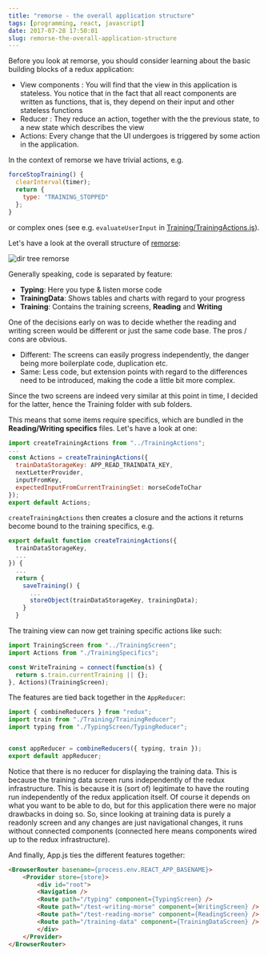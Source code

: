 ```yaml
---
title: "remorse - the overall application structure"
tags: [programming, react, javascript]
date: 2017-07-28 17:50:01
slug: remorse-the-overall-application-structure
---
```


Before you look at remorse, you should consider learning about the basic building blocks of a redux application:

* View components : You will find that the view in this application is stateless. You notice that in the fact that all react components are written as functions, that is, they depend on their input and other stateless functions
* Reducer : They reduce an action, together with the the previous state, to a new state which describes the view
* Actions: Every change that the UI undergoes is triggered by some action in the application. 

In the context of remorse we have trivial actions, e.g.

```javascript
forceStopTraining() {
  clearInterval(timer);
  return {
    type: "TRAINING_STOPPED"
  };
}
```

or complex ones (see e.g. `evaluateUserInput` in [Training/TrainingActions.js][2]).

Let's have a look at the overall structure of [remorse][1]:

![dir tree remorse](/assets/remorse-dir-structure.png)

Generally speaking, code is separated by feature:

* __Typing__: Here you type & listen morse code
* __TrainingData__: Shows tables and charts with regard to your progress
* __Training__: Contains the training screens, __Reading__ and __Writing__

One of the decisions early on was to decide whether the reading and writing screen would be different or just the same code base. The pros / cons are obvious.

* Different: The screens can easily progress independently, the danger being more boilerplate code, duplication etc.
* Same: Less code, but extension points with regard to the differences need to be introduced, making the code a little bit more complex.

Since the two screens are indeed very similar at this point in time, I decided for the latter, hence the Training folder with sub folders.

This means that some items require specifics, which are bundled in the __Reading/Writing specifics__ files. Let's have a look at one:

```javascript
import createTrainingActions from "../TrainingActions";
...
const Actions = createTrainingActions({
  trainDataStorageKey: APP_READ_TRAINDATA_KEY,
  nextLetterProvider,
  inputFromKey,
  expectedInputFromCurrentTrainingSet: morseCodeToChar
});
export default Actions;
```

`createTrainingActions` then creates a closure and the actions it returns become bound to the training specifics, e.g.

```javascript
export default function createTrainingActions({
  trainDataStorageKey,
  ...
}) {
  ...
  return {
    saveTraining() {
      ...
      storeObject(trainDataStorageKey, trainingData);
    }
  }
```

The training view can now get training specific actions like such:

```javascript
import TrainingScreen from "../TrainingScreen";
import Actions from "./TrainingSpecifics";

const WriteTraining = connect(function(s) {
  return s.train.currentTraining || {};
}, Actions)(TrainingScreen);
```

The features are tied back together in the `AppReducer`:

```javascript
import { combineReducers } from "redux";
import train from "./Training/TrainingReducer";
import typing from "./TypingScreen/TypingReducer";


const appReducer = combineReducers({ typing, train });
export default appReducer;
```

Notice that there is no reducer for displaying the training data. This is because the training data screen runs independently of the redux infrastructure. This is because it is (sort of) legitimate to have the routing run independently of the redux application itself. Of course it depends on what you want to be able to do, but for this application there were no major drawbacks in doing so. So, since looking at training data is purely a readonly screen and any changes are just navigational changes, it runs without connected components (connected here means components wired up to the redux infrastructure).

And finally, App.js ties the different features together:

```html
<BrowserRouter basename={process.env.REACT_APP_BASENAME}>
    <Provider store={store}>
        <div id="root">
        <Navigation />
        <Route path="/typing" component={TypingScreen} />
        <Route path="/test-writing-morse" component={WritingScreen} />
        <Route path="/test-reading-morse" component={ReadingScreen} />
        <Route path="/training-data" component={TrainingDataScreen} />
        </div>
    </Provider>
</BrowserRouter>
```

[1]: http://realfiction.net/remorse
[2]: https://github.com/flq/remorse/blob/master/src/Training/TrainingActions.js#L79
